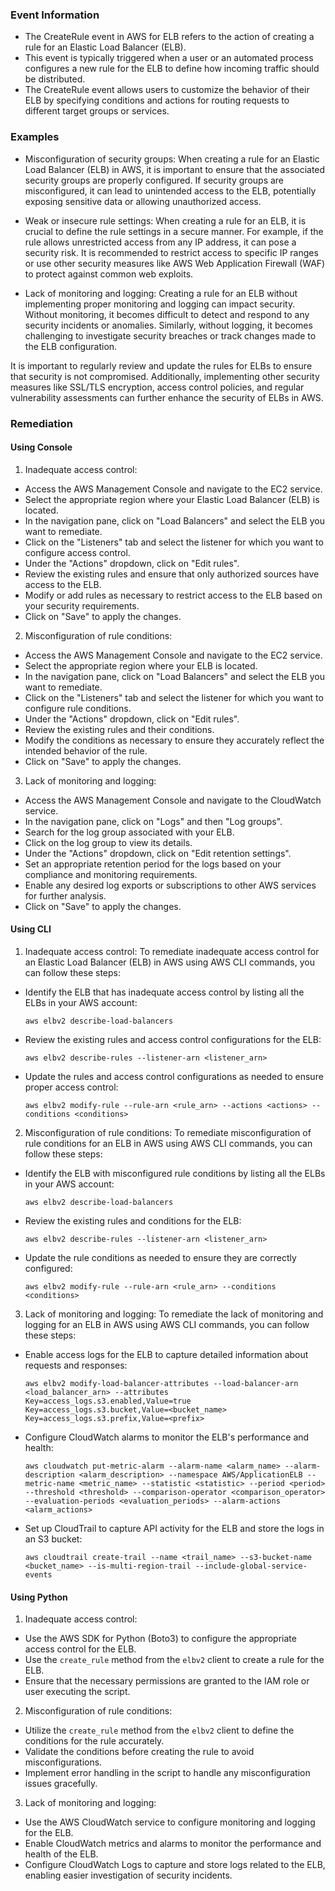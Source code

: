 
### Event Information

- The CreateRule event in AWS for ELB refers to the action of creating a rule for an Elastic Load Balancer (ELB).
- This event is typically triggered when a user or an automated process configures a new rule for the ELB to define how incoming traffic should be distributed.
- The CreateRule event allows users to customize the behavior of their ELB by specifying conditions and actions for routing requests to different target groups or services.


### Examples

- Misconfiguration of security groups: When creating a rule for an Elastic Load Balancer (ELB) in AWS, it is important to ensure that the associated security groups are properly configured. If security groups are misconfigured, it can lead to unintended access to the ELB, potentially exposing sensitive data or allowing unauthorized access.

- Weak or insecure rule settings: When creating a rule for an ELB, it is crucial to define the rule settings in a secure manner. For example, if the rule allows unrestricted access from any IP address, it can pose a security risk. It is recommended to restrict access to specific IP ranges or use other security measures like AWS Web Application Firewall (WAF) to protect against common web exploits.

- Lack of monitoring and logging: Creating a rule for an ELB without implementing proper monitoring and logging can impact security. Without monitoring, it becomes difficult to detect and respond to any security incidents or anomalies. Similarly, without logging, it becomes challenging to investigate security breaches or track changes made to the ELB configuration.

It is important to regularly review and update the rules for ELBs to ensure that security is not compromised. Additionally, implementing other security measures like SSL/TLS encryption, access control policies, and regular vulnerability assessments can further enhance the security of ELBs in AWS.

### Remediation

#### Using Console

1. Inadequate access control:
- Access the AWS Management Console and navigate to the EC2 service.
- Select the appropriate region where your Elastic Load Balancer (ELB) is located.
- In the navigation pane, click on "Load Balancers" and select the ELB you want to remediate.
- Click on the "Listeners" tab and select the listener for which you want to configure access control.
- Under the "Actions" dropdown, click on "Edit rules".
- Review the existing rules and ensure that only authorized sources have access to the ELB.
- Modify or add rules as necessary to restrict access to the ELB based on your security requirements.
- Click on "Save" to apply the changes.

2. Misconfiguration of rule conditions:
- Access the AWS Management Console and navigate to the EC2 service.
- Select the appropriate region where your ELB is located.
- In the navigation pane, click on "Load Balancers" and select the ELB you want to remediate.
- Click on the "Listeners" tab and select the listener for which you want to configure rule conditions.
- Under the "Actions" dropdown, click on "Edit rules".
- Review the existing rules and their conditions.
- Modify the conditions as necessary to ensure they accurately reflect the intended behavior of the rule.
- Click on "Save" to apply the changes.

3. Lack of monitoring and logging:
- Access the AWS Management Console and navigate to the CloudWatch service.
- In the navigation pane, click on "Logs" and then "Log groups".
- Search for the log group associated with your ELB.
- Click on the log group to view its details.
- Under the "Actions" dropdown, click on "Edit retention settings".
- Set an appropriate retention period for the logs based on your compliance and monitoring requirements.
- Enable any desired log exports or subscriptions to other AWS services for further analysis.
- Click on "Save" to apply the changes.

#### Using CLI

1. Inadequate access control: To remediate inadequate access control for an Elastic Load Balancer (ELB) in AWS using AWS CLI commands, you can follow these steps:

- Identify the ELB that has inadequate access control by listing all the ELBs in your AWS account:
  ```
  aws elbv2 describe-load-balancers
  ```

- Review the existing rules and access control configurations for the ELB:
  ```
  aws elbv2 describe-rules --listener-arn <listener_arn>
  ```

- Update the rules and access control configurations as needed to ensure proper access control:
  ```
  aws elbv2 modify-rule --rule-arn <rule_arn> --actions <actions> --conditions <conditions>
  ```

2. Misconfiguration of rule conditions: To remediate misconfiguration of rule conditions for an ELB in AWS using AWS CLI commands, you can follow these steps:

- Identify the ELB with misconfigured rule conditions by listing all the ELBs in your AWS account:
  ```
  aws elbv2 describe-load-balancers
  ```

- Review the existing rules and conditions for the ELB:
  ```
  aws elbv2 describe-rules --listener-arn <listener_arn>
  ```

- Update the rule conditions as needed to ensure they are correctly configured:
  ```
  aws elbv2 modify-rule --rule-arn <rule_arn> --conditions <conditions>
  ```

3. Lack of monitoring and logging: To remediate the lack of monitoring and logging for an ELB in AWS using AWS CLI commands, you can follow these steps:

- Enable access logs for the ELB to capture detailed information about requests and responses:
  ```
  aws elbv2 modify-load-balancer-attributes --load-balancer-arn <load_balancer_arn> --attributes Key=access_logs.s3.enabled,Value=true Key=access_logs.s3.bucket,Value=<bucket_name> Key=access_logs.s3.prefix,Value=<prefix>
  ```

- Configure CloudWatch alarms to monitor the ELB's performance and health:
  ```
  aws cloudwatch put-metric-alarm --alarm-name <alarm_name> --alarm-description <alarm_description> --namespace AWS/ApplicationELB --metric-name <metric_name> --statistic <statistic> --period <period> --threshold <threshold> --comparison-operator <comparison_operator> --evaluation-periods <evaluation_periods> --alarm-actions <alarm_actions>
  ```

- Set up CloudTrail to capture API activity for the ELB and store the logs in an S3 bucket:
  ```
  aws cloudtrail create-trail --name <trail_name> --s3-bucket-name <bucket_name> --is-multi-region-trail --include-global-service-events
  ```

#### Using Python

1. Inadequate access control:
- Use the AWS SDK for Python (Boto3) to configure the appropriate access control for the ELB.
- Use the `create_rule` method from the `elbv2` client to create a rule for the ELB.
- Ensure that the necessary permissions are granted to the IAM role or user executing the script.

2. Misconfiguration of rule conditions:
- Utilize the `create_rule` method from the `elbv2` client to define the conditions for the rule accurately.
- Validate the conditions before creating the rule to avoid misconfigurations.
- Implement error handling in the script to handle any misconfiguration issues gracefully.

3. Lack of monitoring and logging:
- Use the AWS CloudWatch service to configure monitoring and logging for the ELB.
- Enable CloudWatch metrics and alarms to monitor the performance and health of the ELB.
- Configure CloudWatch Logs to capture and store logs related to the ELB, enabling easier investigation of security incidents.

